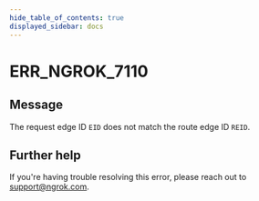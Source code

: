```yaml
---
hide_table_of_contents: true
displayed_sidebar: docs
---
```



# ERR_NGROK_7110

## Message

The request edge ID `EID` does not match the route edge ID `REID`.

<ErrorDetails error="err_ngrok_7110" />

## Further help

If you're having trouble resolving this error, please reach out to [support@ngrok.com](mailto:support@ngrok.com?subject=Help%20with%20ERR_NGROK_7110).
